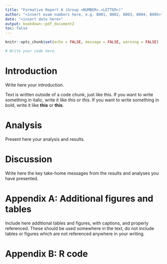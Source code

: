 ```yaml
---
title: "Formative Report A (Group <NUMBER>.<LETTER>)"
author: "<insert exam numbers here, e.g. B001, B002, B003, B004, B005>"
date: "<insert date here>"
output: bookdown::pdf_document2
toc: false
---
```


```r
knitr::opts_chunk$set(echo = FALSE, message = FALSE, warning = FALSE)
```

```r
# Write your code here.
```


# Introduction

Write here your introduction. 

Text is written outside of a code chunk, just like this. If you want to write something in italic, write it like _this_ or *this*. If you want to write something in bold, write it like __this__ or **this**.


# Analysis

Present here your analysis and results.


# Discussion

Write here the key take-home messages from the results and analyses you have presented.


# Appendix A: Additional figures and tables

Include here additional tables and figures, with captions, and properly referenced. These should be used somewhere in the text, do not include tables or figures which are not referenced anywhere in your writing.

# Appendix B: R code

```r

```

